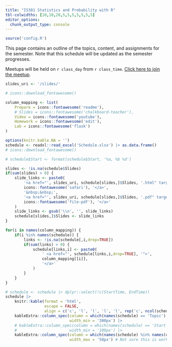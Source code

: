 ```yaml
---
title: "IS381 Statistics and Probability with R"
tbl-colwidths: [10,10,20,5,5,5,5,5,5,5]
editor_options: 
  chunk_output_type: console
---
```


```r
source('config.R')
```

This page contains an outline of the topics, content, and assignments for the semester.
Note that this schedule will be updated as the semester progresses.

Meetups will be held on `r class_day` from `r class_time`. [Click here to join the meetup](https://us02web.zoom.us/j/81437953852?pwd=Q9bNGwoair9WGOtb4dBsI6cdi5QHUI.1).


```r
slides_uri <- '/slides/'

# icons::download_fontawesome()

column_mapping <- list(
	Prepare = icons::fontawesome('readme'),
	# Slides = icons::fontawesome('chalkboard-teacher'),
	Video = icons::fontawesome('youtube'),
	Homework = icons::fontawesome('edit'),
	Lab = icons::fontawesome('flask')
)

options(knitr.kable.NA = '')
schedule <- readxl::read_excel('Schedule.xlsx') |> as.data.frame()
# icons::download_fontawesome()

# schedule$Start <- format(schedule$Start, '%a, %b %d')

slides <- !is.na(schedule$Slides)
if(sum(slides) > 0) {
	slide_links <- paste0(
		'<a href="', slides_uri, schedule[slides,]$Slides, '.html" target="_blank" style="text-decoration:none;">',
		icons::fontawesome('safari'), '</a>',
		'&nbsp;&nbsp;',
		'<a href="', slides_uri, schedule[slides,]$Slides, '.pdf" target="_blank" style="text-decoration:none;">',
		icons::fontawesome('file-pdf'), '</a>'
	)
	slide_links <- gsub('\\n', '', slide_links)
	schedule[slides,]$Slides <- slide_links
}

for(i in names(column_mapping)) {
	if(i %in% names(schedule)) {
		links <- !is.na(schedule[,i,drop=TRUE])
		if(sum(links) > 0) {
			schedule[links,i] <- paste0(
				' <a href="', schedule[links,i,drop=TRUE], '">',
				column_mapping[[i]],
				'</a>'
			)
		}
	}
}

# schedule <- schedule |> dplyr::select(!c(StartTime, EndTime))
schedule |>
	knitr::kable(format = 'html',
				 escape = FALSE, 
				 align = c('c', 'l', 'l', 'l', 'l', rep('c', ncol(schedule) - 5))) |>
	kableExtra::column_spec(column = which(names(schedule) == 'Topic'),
							width_min = '300px') |>
	# kableExtra::column_spec(column = which(names(schedule) == 'Start'),
	# 						width_min = '100px') |>
	kableExtra::column_spec(column = which(names(schedule) %in% names(column_mapping)),
							width_max = '50px') # Not sure this is working
```


